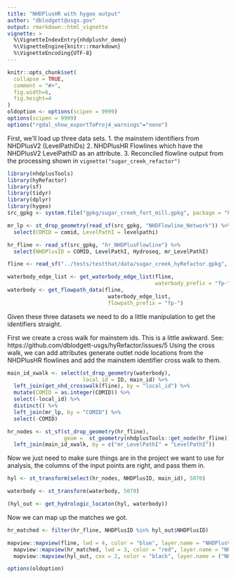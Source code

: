 ```yaml
---
title: "NHDPlusHR with hygeo output"
author: "dblodgett@usgs.gov"
output: rmarkdown::html_vignette
vignette: >
  %\VignetteIndexEntry{nhdplushr_demo}
  %\VignetteEngine{knitr::rmarkdown}
  %\VignetteEncoding{UTF-8}
---
```


```r
knitr::opts_chunk$set(
  collapse = TRUE,
  comment = "#>",
  fig.width=6,
  fig.height=4
)
oldoption <- options(scipen = 9999)
options(scipen = 9999)
options("rgdal_show_exportToProj4_warnings"="none")
```

First, we'll load up three data sets. 
1. the mainstem identifiers from NHDPlusV2 (LevelPathIDs)
2. NHDPlusHR Flowlines which have the NHDPlusV2 LevelPathID as an attribute.
3. Reconciled flowline output from the processing shown in `vignette("sugar_creek_refactor")`

```r
library(nhdplusTools)
library(hyRefactor)
library(sf)
library(tidyr)
library(dplyr)
library(hygeo)
src_gpkg <- system.file("gpkg/sugar_creek_fort_mill.gpkg", package = "hygeo")

mr_lp <- st_drop_geometry(read_sf(src_gpkg, "NHDFlowline_Network")) %>%
  select(COMID = comid, LevelPathI = levelpathi)

hr_fline <- read_sf(src_gpkg, "hr_NHDPlusFlowline") %>%
  select(NHDPlusID = COMID, LevelPathI, Hydroseq, mr_LevelPathI)

fline <- read_sf("../tests/testthat/data/sugar_creek_hyRefactor.gpkg", "reconcile")

waterbody_edge_list <- get_waterbody_edge_list(fline,
                                               waterbody_prefix = "fp-")
waterbody <- get_flowpath_data(fline,
                                waterbody_edge_list,
                                flowpath_prefix = "fp-")
```

Given these three datasets we need to do a little manipulation to get the identifiers straight. 

First we create a cross walk for mainstem ids. This is a little awkward. See: https://github.com/dblodgett-usgs/hyRefactor/issues/5 Using the cross walk, we can add attributes generate outlet node locations from the NHDPlusHR flowlines and add the mainstem identifier cross walk to them.
```r
main_id_xwalk <- select(st_drop_geometry(waterbody),
                        local_id = ID, main_id) %>%
  left_join(get_nhd_crosswalk(fline), by = "local_id") %>%
  mutate(COMID = as.integer(COMID)) %>%
  select(-local_id) %>%
  distinct() %>%
  left_join(mr_lp, by = "COMID") %>%
  select(-COMID)

hr_nodes <- st_sf(st_drop_geometry(hr_fline),
                  geom =  st_geometry(nhdplusTools::get_node(hr_fline))) %>%
  left_join(main_id_xwalk, by = c("mr_LevelPathI" = "LevelPathI"))
```

Now we just need to make sure things are in the project we want to use for analysis, the columns of the input points are right, and pass them in.
```r
hyl <- st_transform(select(hr_nodes, NHDPlusID, main_id), 5070)

waterbody <- st_transform(waterbody, 5070)

(hyl_out <- get_hydrologic_locaton(hyl, waterbody))
```

Now we can map up the matches we got.

```r
hr_matched <- filter(hr_fline, NHDPlusID %in% hyl_out$NHDPlusID)

mapview::mapview(fline, lwd = 4, color = "blue", layer.name = "NHDPlusV2") + 
  mapview::mapview(hr_matched, lwd = 3, color = "red", layer.name = "NHDPlusHR") +
  mapview::mapview(hyl_out, cex = 2, color = "black", layer.name = ("NHDPlusHR Outlets"))

```

```r
options(oldoption)
```
